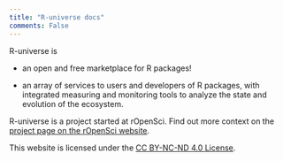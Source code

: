 ```yaml
---
title: "R-universe docs"
comments: False
---
```


R-universe is 

- an open and free marketplace for R packages!

- an array of services to users and developers of R packages, with integrated measuring and monitoring tools to analyze the state and evolution of the ecosystem.

R-universe is a project started at rOpenSci.
Find out more context on the [project page on the rOpenSci website](https://ropensci.org/r-universe). 

This website is licensed under the [CC BY-NC-ND 4.0 License](https://creativecommons.org/licenses/by-nc-nd/4.0/).
